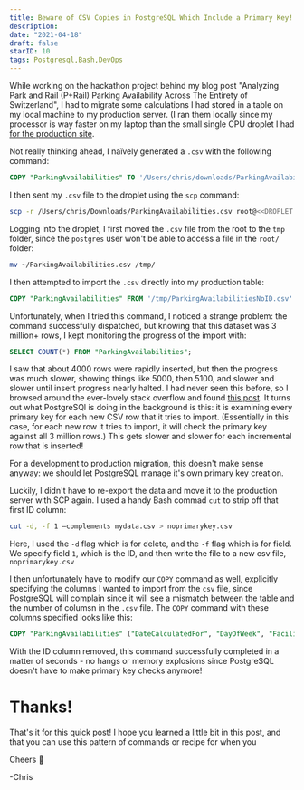 ```yaml
---
title: Beware of CSV Copies in PostgreSQL Which Include a Primary Key!
description:
date: "2021-04-18"
draft: false
starID: 10
tags: Postgresql,Bash,DevOps
---
```



While working on the hackathon project behind my blog post <Link to="blog/analyzing-park-and-rail-availabilities-across-switzerland/">"Analyzing Park and Rail (P+Rail) Parking Availability Across The Entirety of Switzerland"</Link>, I had to migrate some calculations I had stored in a table on my local machine to my production server. (I ran them locally since my processor is way faster on my laptop than the small single CPU droplet I had [for the production site](https://park-and-rail.netlify.app).

Not really thinking ahead, I naïvely generated a `.csv` with the following command:

```sql
COPY "ParkingAvailabilities" TO '/Users/chris/downloads/ParkingAvailabilities.csv' DELIMITER ',' CSV HEADER;
```

I then sent my `.csv` file to the droplet using the `scp` command:

```bash
scp -r /Users/chris/Downloads/ParkingAvailabilities.csv root@<<DROPLET IP HERE>>:/root
```

Logging into the droplet, I first moved the `.csv` file from the root to the `tmp` folder, since the `postgres` user won't be able to access a file in the `root/` folder:

```bash
mv ~/ParkingAvailabilities.csv /tmp/
```

I then attempted to import the `.csv` directly into my production table:

```sql
COPY "ParkingAvailabilities" FROM '/tmp/ParkingAvailabilitiesNoID.csv' WITH (FORMAT csv, HEADER true);
```

Unfortunately, when I tried this command, I noticed a strange problem: the command successfully dispatched, but knowing that this dataset was 3 million+ rows, I kept monitoring the progress of the import with:

```sql
SELECT COUNT(*) FROM "ParkingAvailabilities";
```

I saw that about 4000 rows were rapidly inserted, but then the progress was much slower, showing things like 5000, then 5100, and slower and slower until insert progress nearly halted. I had never seen this before, so I browsed around the ever-lovely stack overflow and found [this post](). It turns out what PostgreSQl is doing in the background is this: it is examining every primary key for each new CSV row that it tries to import. (Essentially in this case, for each new row it tries to import, it will check the primary key against all 3 million rows.) This gets slower and slower for each incremental row that is inserted! 

For a development to production migration, this doesn't make sense anyway: we should let PostgreSQL manage it's own primary key creation.

Luckily, I didn't have to re-export the data and move it to the production server with SCP again. I used a handy Bash commad `cut` to strip off that first ID column:

```bash
cut -d, -f 1 —complements mydata.csv > noprimarykey.csv
```

Here, I used the `-d` flag which is for delete, and the `-f` flag which is for field. We specify field `1`, which is the ID, and then write the file to a new csv file, `noprimarykey.csv`

I then unfortunately have to modify our `COPY` command as well, explicitly specifying the columns I wanted to import from the `csv` file, since PostgreSQL will complain since it will see a mismatch between the table and the number of columsn in the `.csv` file. The `COPY` command with these columns specified looks like this:

```sql
COPY "ParkingAvailabilities" ("DateCalculatedFor", "DayOfWeek", "FacilityName","EstimatedParkingSpacesAvailable", "ParkingSpacesTotal", "ParkingForecastData", "Created", "Updated") FROM '/tmp/ParkingAvailabilitiesNoID.csv' WITH (FORMAT csv, HEADER true);
```

With the ID column removed, this command successfully completed in a matter of seconds - no hangs or memory explosions since PostgreSQL doesn't have to make primary key checks anymore!

# Thanks!

That's it for this quick post! I hope you learned a little bit in this post, and that you can use this pattern of commands or recipe for when you

Cheers 🍻

-Chris